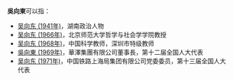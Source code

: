 '''吳向東'''可以指：
* [[吴向东_(1941年)|吴向东 (1941年)]]，湖南政治人物
* [[吴向东_(1966年)|吴向东 (1966年)]]，北京师范大学哲学与社会学学院教授
* [[吴向东_(1968年)|吴向东 (1968年)]]，中国科学教师，深圳市特级教师
* [[吳向東_(1969年)|吳向東 (1969年)]]，華澤集團有限公司董事長，第十二届全国人大代表
* [[吴向东_(1971年)|吴向东 (1971年)]]，中国铁路上海局集团有限公司党委委员，第十三届全国人大代表
{{disambig|Cat=三字吳姓人名消歧義|xiang}}